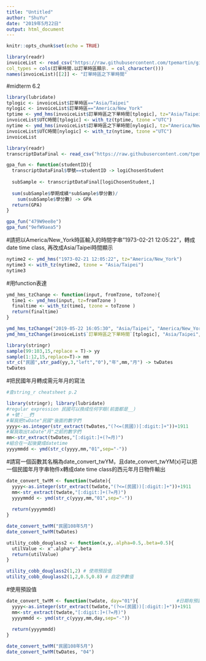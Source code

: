 ```yaml
---
title: "Untitled"
author: "ShuYu"
date: "2019年5月22日"
output: html_document
---
```


```r
knitr::opts_chunk$set(echo = TRUE)
```

```r
library(readr)
invoiceList <- read_csv("https://raw.githubusercontent.com/tpemartin/github-data/master/invoiceList.csv",
col_types = cols(訂單時間.以訂單時區顯示. = col_character()))
names(invoiceList)[[2]] <- "訂單時區之下單時間"
```

#midterm 6.2
```r
library(lubridate)
tplogic <- invoiceList$訂單時區=="Asia/Taipei"
nylogic <- invoiceList$訂單時區=="America/New_York"
tptime <- ymd_hms(invoiceList$訂單時區之下單時間[tplogic], tz="Asia/Taipei" )
invoiceList$UTC時間[tplogic] <- with_tz(tptime, tzone ="UTC")
nytime <- ymd_hms(invoiceList$訂單時區之下單時間[nylogic], tz="America/New_York" )
invoiceList$UTC時間[nylogic] <- with_tz(nytime, tzone ="UTC")
invoiceList
```

```r
library(readr)
transcriptDataFinal <- read_csv("https://raw.githubusercontent.com/tpemartin/github-data/master/transcriptDataFinal.csv")
```

```r
gpa_fun <- function(studentID){
  transcriptDataFinal$學號==studentID -> logiChosenStudent
  
  subSample <- transcriptDataFinal[logiChosenStudent,]
  
  sum(subSample$學期成績*subSample$學分數)/
    sum(subSample$學分數) -> GPA
  return(GPA)
}
```
```r
gpa_fun("479W9ee8e")
gpa_fun("9efW9aea5")
```


#請把以America/New_York時區輸入的時間字串"1973-02-21 12:05:22"，轉成date time class, 再改成Asia/Taipei時間顯示
```r
nytime2 <- ymd_hms("1973-02-21 12:05:22", tz="America/New_York")
nytime3 <- with_tz(nytime2, tzone = "Asia/Taipei")
nytime3
```

#用function表達
```r
ymd_hms_tzChange <- function(input, fromTzone, toTzone){
  time1 <- ymd_hms(input, tz=fromTzone )
  finaltime <- with_tz(time1, tzone = toTzone )
  return(finaltime)
}

ymd_hms_tzChange("2019-05-22 16:05:30", "Asia/Taipei", "America/New_York")
ymd_hms_tzChange(invoiceList$`訂單時區之下單時間`[tplogic], "Asia/Taipei", "UTC")
```


```r
library(stringr)
sample(99:103,15,replace = T)-> yy
sample(1:12,15,replace=T)-> mm
str_c("民國",str_pad(yy,3,"left","0"),"年",mm,"月") -> twDates
twDates
```

#把民國年月轉成需元年月的寫法
```r
#查string_r cheatsheet p.2 

library(stringr); library(lubridate)
#regular expression 民國可以換成任何字眼(前面都是__)
# +號：__們
#幫我把twDate"民國"後面的數字們
yyyy<-as.integer(str_extract(twDates,"(?<=(民國))[:digit:]+"))+1911 
#幫我取出taDate"月"之前的數字們
mm<-str_extract(twDates,"[:digit:]+(?=月)")
#組合在一起後變成datetime
yyyymmdd <- ymd(str_c(yyyy,mm,"01",sep="-"))
```

#請寫一個函數其名稱為date_convert_twYM，且date_convert_twYM(x)可以把一個民國年月字串物件x轉成date time class的西元年月日物件輸出
```r
date_convert_twYM <- function(twdate){
  yyyy<-as.integer(str_extract(twdate,"(?<=(民國))[:digit:]+"))+1911 
  mm<-str_extract(twdate,"[:digit:]+(?=月)")
  yyyymmdd <- ymd(str_c(yyyy,mm,"01",sep="-")) 
  
  return(yyyymmdd)
}

date_convert_twYM("民國108年5月")
date_convert_twYM(twDates)
```

```r
utility_cobb_douglass2 <- function(x,y,.alpha=0.5,.beta=0.5){
  utilValue <- x^.alpha*y^.beta
  return(utilValue)
}
```

```r
utility_cobb_douglass2(1,2) # 使用預設值
utility_cobb_douglass2(1,2,0.5,0.8) # 自定參數值
```

#使用預設值
```r
date_convert_twYM <- function(twdate, day="01"){              #日期有預設值，類別為character，如果只寫01，input就是numeric
  yyyy<-as.integer(str_extract(twdate,"(?<=(民國))[:digit:]+"))+1911 
  mm<-str_extract(twdate,"[:digit:]+(?=月)")
  yyyymmdd <- ymd(str_c(yyyy,mm,day,sep="-"))
  
  return(yyyymmdd)
}

date_convert_twYM("民國108年5月")
date_convert_twYM(twDates, "04")
```






















